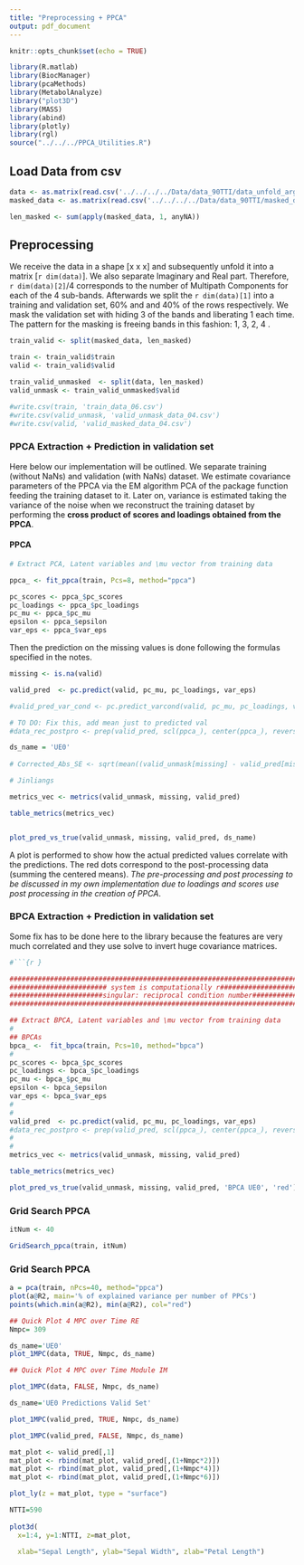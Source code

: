 ```yaml
---
title: "Preprocessing + PPCA"
output: pdf_document
---
```


```r
knitr::opts_chunk$set(echo = TRUE)
```

```r
library(R.matlab)
library(BiocManager)
library(pcaMethods)
library(MetabolAnalyze)
library("plot3D")
library(MASS)
library(abind)
library(plotly)
library(rgl)
source("../../../PPCA_Utilities.R")
```

##  Load Data from csv 

```r

data <- as.matrix(read.csv('../../../../Data/data_90TTI/data_unfold_arg.csv', row.names = 1))
masked_data <- as.matrix(read.csv('../../../../Data/data_90TTI/masked_data_04_arg.csv', row.names = 1))

len_masked <- sum(apply(masked_data, 1, anyNA))


```

## Preprocessing 

We receive the data in a shape [x x x] and subsequently unfold it into a matrix  [`r dim(data)`]. We also separate Imaginary and Real part. Therefore, `r dim(data)[2]`/4 corresponds to the number of Multipath Components for each of the 4 sub-bands. Afterwards we split the `r dim(data)[1]` into a training and validation set, 60% and and 40% of the rows respectively. We mask the validation set with hiding 3 of the bands and liberating 1 each time. The pattern for the masking is freeing bands in this fashion: 1, 3, 2, 4 .

```r

train_valid <- split(masked_data, len_masked)

train <- train_valid$train
valid <- train_valid$valid

train_valid_unmasked  <- split(data, len_masked)
valid_unmask <- train_valid_unmasked$valid

#write.csv(train, 'train_data_06.csv')
#write.csv(valid_unmask, 'valid_unmask_data_04.csv')
#write.csv(valid, 'valid_masked_data_04.csv')

```




### PPCA Extraction + Prediction in validation set

Here below our implementation will be outlined. We separate training (without NaNs) and validation (with NaNs) dataset. We estimate covariance parameters of the PPCA via the EM algorithm PCA of the package function feeding the training dataset to it. Later on, variance is estimated taking the variance of the noise when we reconstruct the training dataset by performing the **cross product of scores and loadings obtained from the PPCA**.

#### PPCA

```r

# Extract PCA, Latent variables and \mu vector from training data

ppca_ <- fit_ppca(train, Pcs=8, method="ppca")

pc_scores <- ppca_$pc_scores
pc_loadings <- ppca_$pc_loadings
pc_mu <- ppca_$pc_mu
epsilon <- ppca_$epsilon
var_eps <- ppca_$var_eps
```
Then the prediction on the missing values is done following the formulas specified in the notes.

```r
missing <- is.na(valid)

valid_pred  <- pc.predict(valid, pc_mu, pc_loadings, var_eps)

#valid_pred_var_cond <- pc.predict_varcond(valid, pc_mu, pc_loadings, var_eps)

# TO DO: Fix this, add mean just to predicted val 
#data_rec_postpro <- prep(valid_pred, scl(ppca_), center(ppca_), reverse=TRUE) 

```

```r
ds_name = 'UE0'
  
# Corrected_Abs_SE <- sqrt(mean((valid_unmask[missing] - valid_pred[missing]))^2 / var(valid_unmask[missing]))

# Jinliangs

metrics_vec <- metrics(valid_unmask, missing, valid_pred)

table_metrics(metrics_vec)


plot_pred_vs_true(valid_unmask, missing, valid_pred, ds_name)


```
A plot is performed to show how the actual predicted values correlate with the predictions. The red dots correspond to the post-processing data (summing the centered means). *The pre-processing and post processing to be discussed in my own implementation due to loadings and scores use post processing in the creation of PPCA*.


### BPCA Extraction + Prediction in validation set

Some fix has to be done here to the library because the features are very much correlated and they use solve to invert huge covariance matrices.

```r
#```{r }

################################################################################
######################## system is computationally r############################
#######################singular: reciprocal condition number####################
################################################################################

## Extract BPCA, Latent variables and \mu vector from training data
#
## BPCAs
bpca_ <-  fit_bpca(train, Pcs=10, method="bpca")
#
pc_scores <- bpca_$pc_scores
pc_loadings <- bpca_$pc_loadings
pc_mu <- bpca_$pc_mu
epsilon <- bpca_$epsilon
var_eps <- bpca_$var_eps
#
#
valid_pred  <- pc.predict(valid, pc_mu, pc_loadings, var_eps)
#data_rec_postpro <- prep(valid_pred, scl(ppca_), center(ppca_), reverse=TRUE) 
#
#
metrics_vec <- metrics(valid_unmask, missing, valid_pred)

table_metrics(metrics_vec)
```

```r
plot_pred_vs_true(valid_unmask, missing, valid_pred, 'BPCA UE0', 'red')

```

### Grid Search PPCA

```r
itNum <- 40

GridSearch_ppca(train, itNum)

```

### Grid Search PPCA
```r
a = pca(train, nPcs=40, method="ppca")
plot(a@R2, main='% of explained variance per number of PPCs')
points(which.min(a@R2), min(a@R2), col="red")
```

```r
## Quick Plot 4 MPC over Time RE
Nmpc= 309

ds_name='UE0'
plot_1MPC(data, TRUE, Nmpc, ds_name)
```
```r
## Quick Plot 4 MPC over Time Module IM

plot_1MPC(data, FALSE, Nmpc, ds_name)

```

```r


ds_name='UE0 Predictions Valid Set'

plot_1MPC(valid_pred, TRUE, Nmpc, ds_name)

```

```r

plot_1MPC(valid_pred, FALSE, Nmpc, ds_name)


```


```r

mat_plot <- valid_pred[,1]
mat_plot <- rbind(mat_plot, valid_pred[,(1+Nmpc*2)])
mat_plot <- rbind(mat_plot, valid_pred[,(1+Nmpc*4)])
mat_plot <- rbind(mat_plot, valid_pred[,(1+Nmpc*6)])

plot_ly(z = mat_plot, type = "surface")

```
```r
NTTI=590
  
plot3d( 
  x=1:4, y=1:NTTI, z=mat_plot, 

  xlab="Sepal Length", ylab="Sepal Width", zlab="Petal Length")


```
